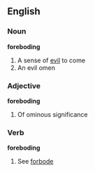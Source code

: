 ==English==
===Noun===
'''foreboding'''
#A sense of [[evil]] to come
#An evil omen
===Adjective===
'''foreboding'''
#Of ominous significance
===Verb===
'''foreboding'''
#See [[forbode]]
